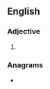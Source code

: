 ==English==

===Adjective===
{{head|en|superlative adjective}}

# {{en-superlative of|cranky}}

===Anagrams===
* {{anagrams|en|a=aceiknrst|antickers}}